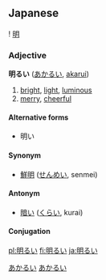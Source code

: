 ==Japanese==
{{ja-kanjitab-top}}
! [[明]]
{{ja-kanjitab-bottom}}
===Adjective===
'''明るい''' ([[あかるい]], [[akarui]])
# [[bright]], [[light]], [[luminous]]
# [[merry]], [[cheerful]]

====Alternative forms====
*明い

====Synonym====
* [[鮮明]] ([[せんめい]], senmei)

====Antonym====
*[[暗い]] ([[くらい]], kurai)

====Conjugation====
{{ja-i|明る|あかる|akaru}}

[[Category:Japanese language|あかるい]]
[[Category:い-Adjectives|あかるい]]

[[pl:明るい]]
[[fi:明るい]]
[[ja:明るい]]